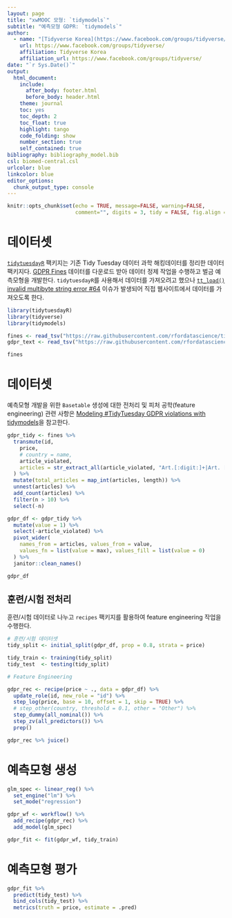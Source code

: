```yaml
---
layout: page
title: "xwMOOC 모형: `tidymodels`"
subtitle: "예측모형 GDPR: `tidymodels`"
author:
  - name: "[Tidyverse Korea](https://www.facebook.com/groups/tidyverse/)"
    url: https://www.facebook.com/groups/tidyverse/
    affiliation: Tidyverse Korea
    affiliation_url: https://www.facebook.com/groups/tidyverse/
date: "`r Sys.Date()`"
output:
  html_document: 
    include:
      after_body: footer.html
      before_body: header.html
    theme: journal
    toc: yes
    toc_depth: 2
    toc_float: true
    highlight: tango
    code_folding: show
    number_section: true
    self_contained: true
bibliography: bibliography_model.bib
csl: biomed-central.csl
urlcolor: blue
linkcolor: blue
editor_options: 
  chunk_output_type: console
---
```

 
``` r
knitr::opts_chunk$set(echo = TRUE, message=FALSE, warning=FALSE,
                      comment="", digits = 3, tidy = FALSE, fig.align = 'center')

```

# 데이터셋 {#tidytuesday-dataset}

[`tidytuesdayR`](https://github.com/thebioengineer/tidytuesdayR) 팩키지는 기존 Tidy Tuesday 데이터 과학 해킹데이터를 정리한 데이터 팩키지다. [GDPR Fines](https://github.com/rfordatascience/tidytuesday/tree/master/data/2020/2020-04-21) 데이터를 다운로드 받아 데이터 정제 작업을 수행하고 벌금 예측모형을 개발한다. `tidytuesdayR`를 사용해서 데이터를 가져오려고 했으나 [`tt_load()` invalid multibyte string error #64](https://github.com/thebioengineer/tidytuesdayR/issues/64) 이슈가 발생되어 직접 웹사이트에서 데이터를 가져오도록 한다.

```r
library(tidytuesdayR)
library(tidyverse)
library(tidymodels)

fines <- read_tsv("https://raw.githubusercontent.com/rfordatascience/tidytuesday/master/data/2020/2020-04-21/gdpr_violations.tsv")
gdpr_text <- read_tsv("https://raw.githubusercontent.com/rfordatascience/tidytuesday/master/data/2020/2020-04-21/gdpr_text.tsv")

fines
```

# 데이터셋 {#tidytuesday-dataset}

예측모형 개발을 위한 `Basetable` 생성에 대한 전처리 및 피처 공학(feature engineering) 관련 사항은 [Modeling #TidyTuesday GDPR violations with tidymodels](https://juliasilge.com/blog/gdpr-violations/)을 참고한다.

```r
gdpr_tidy <- fines %>%
  transmute(id,
    price,
    # country = name,
    article_violated,
    articles = str_extract_all(article_violated, "Art.[:digit:]+|Art. [:digit:]+")
  ) %>%
  mutate(total_articles = map_int(articles, length)) %>%
  unnest(articles) %>%
  add_count(articles) %>%
  filter(n > 10) %>%
  select(-n)

gdpr_df <- gdpr_tidy %>%
  mutate(value = 1) %>%
  select(-article_violated) %>%
  pivot_wider(
    names_from = articles, values_from = value,
    values_fn = list(value = max), values_fill = list(value = 0)
  ) %>%
  janitor::clean_names()

gdpr_df
```

## 훈련/시험 전처리 {#gdpr-feature-engineering}

훈련/시험 데이터로 나누고 `recipes` 팩키지를 활용하여 feature engineering 작업을 수행한다.

```r
# 훈련/시험 데이터셋
tidy_split <- initial_split(gdpr_df, prop = 0.8, strata = price)

tidy_train <- training(tidy_split)
tidy_test  <- testing(tidy_split)

# Feature Engineering

gdpr_rec <- recipe(price ~ ., data = gdpr_df) %>%
  update_role(id, new_role = "id") %>%
  step_log(price, base = 10, offset = 1, skip = TRUE) %>%
  # step_other(country, threshold = 0.1, other = "Other") %>%
  step_dummy(all_nominal()) %>%
  step_zv(all_predictors()) %>% 
  prep()

gdpr_rec %>% juice()
```

# 예측모형 생성 {#build-predictive-models}

```r
glm_spec <- linear_reg() %>%
  set_engine("lm") %>% 
  set_mode("regression")

gdpr_wf <- workflow() %>%
  add_recipe(gdpr_rec) %>%
  add_model(glm_spec) 

gdpr_fit <- fit(gdpr_wf, tidy_train) 
```

# 예측모형 평가 {#build-predictive-models-evaluate}

```r

gdpr_fit %>%
  predict(tidy_test) %>%
  bind_cols(tidy_test) %>% 
  metrics(truth = price, estimate = .pred)


```

